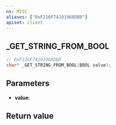 ```yaml
---
ns: MISC
aliases: ["0xF216F74101968DB0"]
apiset: client
---
```

## _GET_STRING_FROM_BOOL

```c
// 0xF216F74101968DB0
char* _GET_STRING_FROM_BOOL(BOOL value);
```


## Parameters
* **value**:

## Return value
